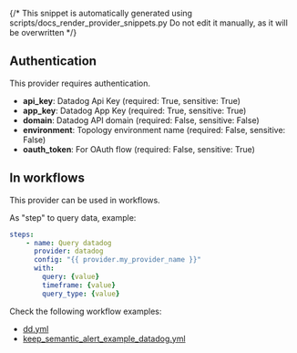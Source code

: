 {/* This snippet is automatically generated using scripts/docs_render_provider_snippets.py 
Do not edit it manually, as it will be overwritten */}

## Authentication
This provider requires authentication.
- **api_key**: Datadog Api Key (required: True, sensitive: True)
- **app_key**: Datadog App Key (required: True, sensitive: True)
- **domain**: Datadog API domain (required: False, sensitive: False)
- **environment**: Topology environment name (required: False, sensitive: False)
- **oauth_token**: For OAuth flow (required: False, sensitive: True)


## In workflows

This provider can be used in workflows.


As "step" to query data, example:
```yaml
steps:
    - name: Query datadog
      provider: datadog
      config: "{{ provider.my_provider_name }}"
      with:
        query: {value}  
        timeframe: {value}  
        query_type: {value}  
```





Check the following workflow examples:
- [dd.yml](https://github.com/keephq/keep/blob/main/examples/workflows/dd.yml)
- [keep_semantic_alert_example_datadog.yml](https://github.com/keephq/keep/blob/main/examples/workflows/keep_semantic_alert_example_datadog.yml)

